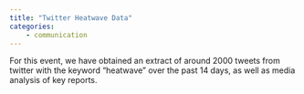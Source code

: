 ```yaml
---
title: "Twitter Heatwave Data"
categories:
    - communication
---
```


For this event, we have obtained an extract of around 2000 tweets from twitter with the keyword "heatwave" over the past 14 days, as well as media analysis of key reports.